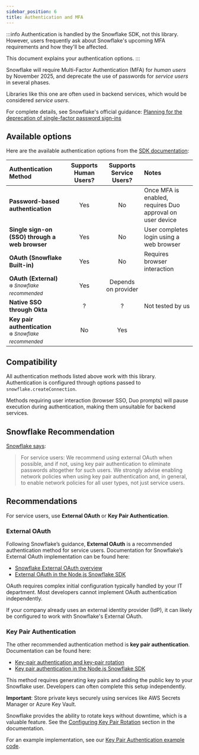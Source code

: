 ```yaml
---
sidebar_position: 6
title: Authentication and MFA
---
```


:::info
Authentication is handled by the Snowflake SDK, not this library. However, users frequently ask about Snowflake's upcoming MFA requirements and how they'll be affected.

This document explains your authentication options.
:::

Snowflake will require Multi-Factor Authentication (MFA) for _human users_ by November 2025, and deprecate the use of passwords for _service users_ in several phases.

Libraries like this one are often used in backend services, which would be considered _service users_.

For complete details, see Snowflake's official guidance: [Planning for the deprecation of single-factor password sign-ins](https://docs.snowflake.com/en/user-guide/security-mfa-rollout)

## Available options

Here are the available authentication options from the [SDK documentation](https://docs.snowflake.com/en/developer-guide/node-js/nodejs-driver-authenticate):

| Authentication Method | Supports Human Users? | Supports Service Users? | Notes |
| :----------- | :-----------: | :-----------: | :----------- |
| **Password-based authentication** | Yes | No | Once MFA is enabled, requires Duo approval on user device |
| **Single sign-on (SSO) through a web browser** | Yes | No | User completes login using a web browser |
| **OAuth (Snowflake Built-in)** | Yes | No | Requires browser interaction |
| **OAuth (External)**<br /><small>❄️ _Snowflake recommended_</small> | Yes | Depends on provider | |
| **Native SSO through Okta** | ? | ? | Not tested by us |
| **Key pair authentication**<br /><small>❄️ _Snowflake recommended_</small> | No | Yes |  |

## Compatibility

All authentication methods listed above work with this library. Authentication is configured through options passed to `snowflake.createConnection`.

Methods requiring user interaction (browser SSO, Duo prompts) will pause execution during authentication, making them unsuitable for backend services.

## Snowflake Recommendation

[Snowflake says](https://www.snowflake.com/en/blog/multi-factor-identification-default/):

> For service users: We recommend using external OAuth when possible, and if not, using key pair authentication to eliminate passwords altogether for such users. We strongly advise enabling network policies when using key pair authentication and, in general, to enable network policies for all user types, not just service users.

## Recommendations

For service users, use **External OAuth** or **Key Pair Authentication**.

### External OAuth

Following Snowflake’s guidance, **External OAuth** is a recommended authentication method for service users. Documentation for Snowflake’s External OAuth implementation can be found here:

- [Snowflake External OAuth overview](https://docs.snowflake.com/en/user-guide/oauth-ext-overview)
- [External OAuth in the Node.js Snowflake SDK](https://docs.snowflake.com/en/developer-guide/node-js/nodejs-driver-authenticate#label-nodejs-oauth)

OAuth requires complex initial configuration typically handled by your IT department. Most developers cannot implement OAuth authentication independently.

If your company already uses an external identity provider (IdP), it can likely be configured to work with Snowflake's External OAuth.

### Key Pair Authentication

The other recommended authentication method is **key pair authentication**. Documentation can be found here:

- [Key-pair authentication and key-pair rotation](https://docs.snowflake.com/en/user-guide/key-pair-auth)
- [Key pair authentication in the Node.js Snowflake SDK](https://docs.snowflake.com/en/developer-guide/node-js/nodejs-driver-authenticate#label-nodejs-key-pair-authentication)

This method requires generating key pairs and adding the public key to your Snowflake user. Developers can often complete this setup independently.

**Important**: Store private keys securely using services like AWS Secrets Manager or Azure Key Vault.

Snowflake provides the ability to rotate keys without downtime, which is a valuable feature. See the [Configuring Key Pair Rotation](https://docs.snowflake.com/en/user-guide/key-pair-auth#configuring-key-pair-rotation) section in the documentation.

For an example implementation, see our [Key Pair Authentication example code](../examples/connecting/example-2-connecting-to-snowflake).
